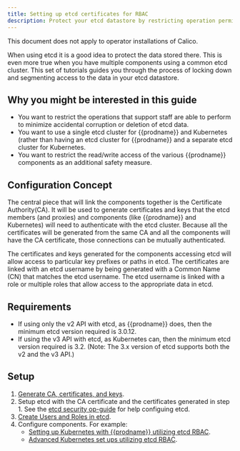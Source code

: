 ```yaml
---
title: Setting up etcd certificates for RBAC
description: Protect your etcd datastore by restricting operation permissions.
---
```




<Tabs>
<TabItem label="Operator" value="Operator-0">

This document does not apply to operator installations of Calico.


</TabItem>
<TabItem label="Manifest" value="Manifest-1">

When using etcd it is a good idea to protect the data stored there. This is
even more true when you have multiple components using a common etcd cluster.
This set of tutorials guides you through the process of locking down and
segmenting access to the data in your etcd datastore.

## Why you might be interested in this guide

- You want to restrict the operations that support staff are able to perform
  to minimize accidental corruption or deletion of etcd data.
- You want to use a single etcd cluster for {{prodname}} and Kubernetes (rather than
  having an etcd cluster for {{prodname}} and a separate etcd cluster for Kubernetes.
- You want to restrict the read/write access of the various {{prodname}} components
  as an additional safety measure.

## Configuration Concept

The central piece that will link the components together is the Certificate
Authority(CA). It will be used to
generate certificates and keys that the etcd members (and proxies) and components
(like {{prodname}} and Kubernetes) will need to authenticate with the etcd cluster.
Because all the certificates will be generated from the same CA and all the
components will have the CA certificate, those connections can be mutually
authenticated.

The certificates and keys generated for the components accessing etcd will allow
access to particular key prefixes or paths in etcd. The certificates are linked
with an etcd username by being generated with a Common Name (CN) that matches
the etcd username. The etcd username is linked with a role or multiple roles
that allow access to the appropriate data in etcd.

## Requirements

- If using only the v2 API with etcd, as {{prodname}} does, then the minimum etcd
  version required is 3.0.12.
- If using the v3 API with etcd, as Kubernetes can, then the minimum etcd
  version required is 3.2. (Note: The 3.x version of etcd supports both the v2
  and the v3 API.)

## Setup

1. [Generate CA, certificates, and keys](certificate-generation.mdx).
2. Setup etcd with the CA certificate and the certificates generated in step 1.
   See the
   [etcd security op-guide](https://coreos.com/etcd/docs/latest/op-guide/security.html)
   for help configuing etcd.
3. [Create Users and Roles in etcd](users-and-roles.mdx).
4. Configure components. For example:
   - [Setting up Kubernetes with {{prodname}} utilizing etcd RBAC](kubernetes.mdx).
   - [Advanced Kubernetes set ups utilizing etcd RBAC](kubernetes-advanced.mdx).


</TabItem>

</Tabs>
